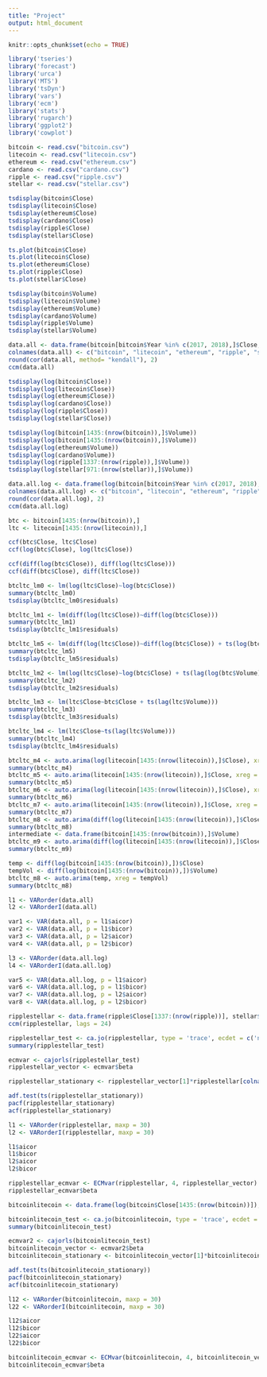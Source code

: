---
title: "Project"
output: html_document
---

```{r setup, include=FALSE}
knitr::opts_chunk$set(echo = TRUE)
```

```{r}
library('tseries') 
library('forecast')
library('urca')
library('MTS')
library('tsDyn')
library('vars')
library('ecm')
library('stats')
library('rugarch')
library('ggplot2')
library('cowplot')

bitcoin <- read.csv("bitcoin.csv")
litecoin <- read.csv("litecoin.csv")
ethereum <- read.csv("ethereum.csv")
cardano <- read.csv("cardano.csv")
ripple <- read.csv("ripple.csv")
stellar <- read.csv("stellar.csv")
```


```{r}
tsdisplay(bitcoin$Close)
tsdisplay(litecoin$Close)
tsdisplay(ethereum$Close)
tsdisplay(cardano$Close)
tsdisplay(ripple$Close)
tsdisplay(stellar$Close)
```

```{r}
ts.plot(bitcoin$Close)
ts.plot(litecoin$Close)
ts.plot(ethereum$Close)
ts.plot(ripple$Close)
ts.plot(stellar$Close)
```

```{r}
tsdisplay(bitcoin$Volume)
tsdisplay(litecoin$Volume)
tsdisplay(ethereum$Volume)
tsdisplay(cardano$Volume)
tsdisplay(ripple$Volume)
tsdisplay(stellar$Volume)
```

```{r}
data.all <- data.frame(bitcoin[bitcoin$Year %in% c(2017, 2018),]$Close, litecoin[litecoin$Year %in% c(2017, 2018),]$Close, ethereum[ethereum$Year %in% c(2017, 2018),]$Close, ripple[ripple$Year %in% c(2017, 2018),]$Close, stellar[stellar$Year %in% c(2017, 2018),]$Close)
colnames(data.all) <- c("bitcoin", "litecoin", "ethereum", "ripple", "stellar")
round(cor(data.all, method= "kendall"), 2)
ccm(data.all)
```

```{r}
tsdisplay(log(bitcoin$Close))
tsdisplay(log(litecoin$Close))
tsdisplay(log(ethereum$Close))
tsdisplay(log(cardano$Close))
tsdisplay(log(ripple$Close))
tsdisplay(log(stellar$Close))
```

```{r}
tsdisplay(log(bitcoin[1435:(nrow(bitcoin)),]$Volume))
tsdisplay(log(bitcoin[1435:(nrow(bitcoin)),]$Volume))
tsdisplay(log(ethereum$Volume))
tsdisplay(log(cardano$Volume))
tsdisplay(log(ripple[1337:(nrow(ripple)),]$Volume))
tsdisplay(log(stellar[971:(nrow(stellar)),]$Volume))
```

```{r}
data.all.log <- data.frame(log(bitcoin[bitcoin$Year %in% c(2017, 2018),]$Close), log(litecoin[litecoin$Year %in% c(2017, 2018),]$Close), log(ethereum[ethereum$Year %in% c(2017, 2018),]$Close), log(ripple[ripple$Year %in% c(2017, 2018),]$Close), log(stellar[stellar$Year %in% c(2017, 2018),]$Close))
colnames(data.all.log) <- c("bitcoin", "litecoin", "ethereum", "ripple", "stellar")
round(cor(data.all.log), 2)
ccm(data.all.log)
```

```{r}
btc <- bitcoin[1435:(nrow(bitcoin)),]
ltc <- litecoin[1435:(nrow(litecoin)),]
```

```{r}
ccf(btc$Close, ltc$Close)
ccf(log(btc$Close), log(ltc$Close))

ccf(diff(log(btc$Close)), diff(log(ltc$Close)))
ccf(diff(btc$Close), diff(ltc$Close))
```

```{r}
btcltc_lm0 <- lm(log(ltc$Close)~log(btc$Close))
summary(btcltc_lm0)
tsdisplay(btcltc_lm0$residuals)

btcltc_lm1 <- lm(diff(log(ltc$Close))~diff(log(btc$Close)))
summary(btcltc_lm1)
tsdisplay(btcltc_lm1$residuals)

btcltc_lm5 <- lm(diff(log(ltc$Close))~diff(log(btc$Close)) + ts(log(btc$Volume[2: (nrow(btc))])))
summary(btcltc_lm5)
tsdisplay(btcltc_lm5$residuals)

btcltc_lm2 <- lm(log(ltc$Close)~log(btc$Close) + ts(lag(log(btc$Volume))))
summary(btcltc_lm2)
tsdisplay(btcltc_lm2$residuals)

btcltc_lm3 <- lm(ltc$Close~btc$Close + ts(lag(ltc$Volume)))
summary(btcltc_lm3)
tsdisplay(btcltc_lm3$residuals)

btcltc_lm4 <- lm(ltc$Close~ts(lag(ltc$Volume)))
summary(btcltc_lm4)
tsdisplay(btcltc_lm4$residuals)
```

```{r}
btcltc_m4 <- auto.arima(log(litecoin[1435:(nrow(litecoin)),]$Close), xreg = log(bitcoin[1435:(nrow(bitcoin)),]$Volume))
summary(btcltc_m4)
btcltc_m5 <- auto.arima(litecoin[1435:(nrow(litecoin)),]$Close, xreg = log(bitcoin[1435:(nrow(bitcoin)),]$Volume))
summary(btcltc_m5)
btcltc_m6 <- auto.arima(log(litecoin[1435:(nrow(litecoin)),]$Close), xreg = bitcoin[1435:(nrow(bitcoin)),]$Volume)
summary(btcltc_m6)
btcltc_m7 <- auto.arima(litecoin[1435:(nrow(litecoin)),]$Close, xreg = bitcoin[1435:(nrow(bitcoin)),]$Volume)
summary(btcltc_m7)
btcltc_m8 <- auto.arima(diff(log(litecoin[1435:(nrow(litecoin)),]$Close)), xreg = diff(log(bitcoin[1435:(nrow(bitcoin)),]$Close)))
summary(btcltc_m8)
intermediate <- data.frame(bitcoin[1435:(nrow(bitcoin)),]$Volume)
btcltc_m9 <- auto.arima(diff(log(litecoin[1435:(nrow(litecoin)),]$Close)), xreg = cbind(intermediate[2:(nrow(intermediate)),], diff(log(bitcoin[1435:(nrow(bitcoin)),]$Close))))
summary(btcltc_m9)

temp <- diff(log(bitcoin[1435:(nrow(bitcoin)),])$Close)
tempVol <- diff(log(bitcoin[1435:(nrow(bitcoin)),])$Volume)
btcltc_m8 <- auto.arima(temp, xreg = tempVol)
summary(btcltc_m8)
```

```{r}
l1 <- VARorder(data.all)
l2 <- VARorderI(data.all)

var1 <- VAR(data.all, p = l1$aicor)
var2 <- VAR(data.all, p = l1$bicor)
var3 <- VAR(data.all, p = l2$aicor)
var4 <- VAR(data.all, p = l2$bicor)
```

```{r}
l3 <- VARorder(data.all.log)
l4 <- VARorderI(data.all.log)

var5 <- VAR(data.all.log, p = l1$aicor)
var6 <- VAR(data.all.log, p = l1$bicor)
var7 <- VAR(data.all.log, p = l2$aicor)
var8 <- VAR(data.all.log, p = l2$bicor)
```

```{r}
ripplestellar <- data.frame(ripple$Close[1337:(nrow(ripple))], stellar$Close[971:(nrow(stellar))])
ccm(ripplestellar, lags = 24)

ripplestellar_test <- ca.jo(ripplestellar, type = 'trace', ecdet = c('none'))
summary(ripplestellar_test)

ecmvar <- cajorls(ripplestellar_test)
ripplestellar_vector <- ecmvar$beta

ripplestellar_stationary <- ripplestellar_vector[1]*ripplestellar[colnames(ripplestellar)[1]] + ripplestellar_vector[2]*ripplestellar[colnames(ripplestellar)[2]]

adf.test(ts(ripplestellar_stationary))
pacf(ripplestellar_stationary)
acf(ripplestellar_stationary)

l1 <- VARorder(ripplestellar, maxp = 30)
l2 <- VARorderI(ripplestellar, maxp = 30)

l1$aicor
l1$bicor
l2$aicor
l2$bicor

ripplestellar_ecmvar <- ECMvar(ripplestellar, 4, ripplestellar_vector)
ripplestellar_ecmvar$beta
```

```{r}
bitcoinlitecoin <- data.frame(log(bitcoin$Close[1435:(nrow(bitcoin))]), log(litecoin$Close[1435:(nrow(litecoin))]))

bitcoinlitecoin_test <- ca.jo(bitcoinlitecoin, type = 'trace', ecdet = c('none'))
summary(bitcoinlitecoin_test)

ecmvar2 <- cajorls(bitcoinlitecoin_test)
bitcoinlitecoin_vector <- ecmvar2$beta
bitcoinlitecoin_stationary <- bitcoinlitecoin_vector[1]*bitcoinlitecoin[colnames(bitcoinlitecoin)[1]] + bitcoinlitecoin_vector[2]*bitcoinlitecoin[colnames(bitcoinlitecoin)[2]]

adf.test(ts(bitcoinlitecoin_stationary))
pacf(bitcoinlitecoin_stationary)
acf(bitcoinlitecoin_stationary)

l12 <- VARorder(bitcoinlitecoin, maxp = 30)
l22 <- VARorderI(bitcoinlitecoin, maxp = 30)

l12$aicor
l12$bicor
l22$aicor
l22$bicor

bitcoinlitecoin_ecmvar <- ECMvar(bitcoinlitecoin, 4, bitcoinlitecoin_vector)
bitcoinlitecoin_ecmvar$beta
```